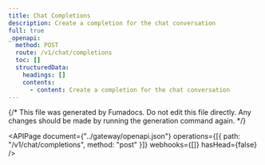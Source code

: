 ```yaml
---
title: Chat Completions
description: Create a completion for the chat conversation
full: true
_openapi:
  method: POST
  route: /v1/chat/completions
  toc: []
  structuredData:
    headings: []
    contents:
      - content: Create a completion for the chat conversation
---
```


{/* This file was generated by Fumadocs. Do not edit this file directly. Any changes should be made by running the generation command again. */}

<APIPage
	document={"../gateway/openapi.json"}
	operations={[{ path: "/v1/chat/completions", method: "post" }]}
	webhooks={[]}
	hasHead={false}
/>
